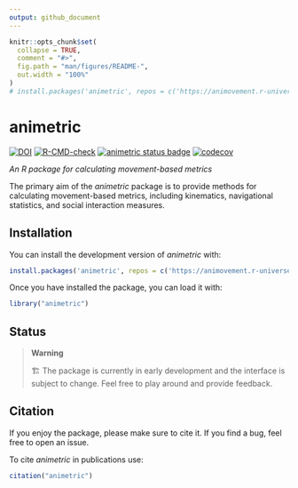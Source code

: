 ```yaml
---
output: github_document
---
```


<!-- README.md is generated from README.Rmd. Please edit that file -->

```r
knitr::opts_chunk$set(
  collapse = TRUE,
  comment = "#>",
  fig.path = "man/figures/README-",
  out.width = "100%"
)
# install.packages('animetric', repos = c('https://animovement.r-universe.dev', 'https://cloud.r-project.org'))
```


# animetric
<!-- badges: start -->
[![DOI](https://zenodo.org/badge/DOI/10.5281/zenodo.17357778.svg)](https://doi.org/10.5281/zenodo.17357778)
[![R-CMD-check](https://github.com/animovement/animetric/actions/workflows/R-CMD-check.yaml/badge.svg)](https://github.com/animovement/animetric/actions/workflows/R-CMD-check.yaml)
[![animetric status
badge](https://animovement.r-universe.dev/badges/animetric)](https://animovement.r-universe.dev)
[![codecov](https://codecov.io/gh/animovement/animetric/graph/badge.svg?token=Pf5n3yzLzK)](https://codecov.io/gh/animovement/animetric)
<!-- badges: end -->

*An R package for calculating movement-based metrics*

The primary aim of the *animetric* package is to provide methods for calculating movement-based metrics, including kinematics, navigational statistics, and social interaction measures.

## Installation

You can install the development version of *animetric* with:

```r
install.packages('animetric', repos = c('https://animovement.r-universe.dev', 'https://cloud.r-project.org'))
```

Once you have installed the package, you can load it with:

```r
library("animetric")
```

## Status
> **Warning**
>
> 🏗️ The package is currently in early development and the interface is subject to change. Feel free to play around and provide feedback.


## Citation {#citation}

If you enjoy the package, please make sure to cite it. If you find a bug, feel free to open an issue. 

To cite *animetric* in publications use:

```r
citation("animetric")
```
